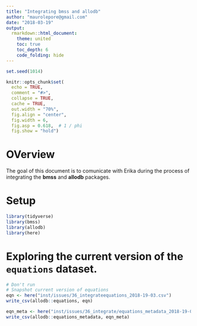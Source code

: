```yaml
---
title: "Integrating bmss and allodb"
author: "maurolepore@gmail.com"
date: "2018-03-19"
output:
  rmarkdown::html_document:
    theme: united
    toc: true
    toc_depth: 6
    code_folding: hide
---
```


```r
set.seed(1014)

knitr::opts_chunk$set(
  echo = TRUE,
  comment = "#>",
  collapse = TRUE,
  cache = TRUE,
  out.width = "70%",
  fig.align = "center",
  fig.width = 6,
  fig.asp = 0.618,  # 1 / phi
  fig.show = "hold")
```

# OVerview

The goal of this document is to comunicate with Erika during the process of integrating the __bmss__ and __allodb__ packages.

# Setup

```r
library(tidyverse)
library(bmss)
library(allodb)
library(here)
```

# Exploring the current version of the `equations` dataset.

```r
# Don't run
# Snapshot current version of equations
eqn <- here("inst/issues/36_integrateequations_2018-19-03.csv")
write_csv(allodb::equations, eqn)

eqn_meta <- here("inst/issues/36_integrate/equations_metadata_2018-19-03.csv")
write_csv(allodb::equations_metadata, eqn_meta)
```

